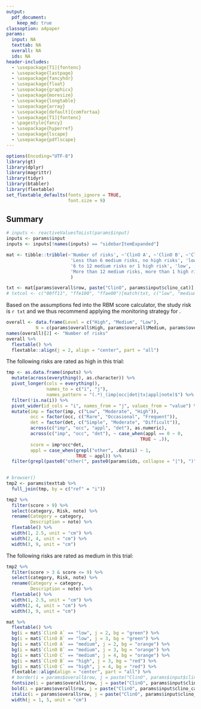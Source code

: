 ```yaml
---
output: 
  pdf_document:
    keep_md: true
classoption: a4paper
params:
  input: NA
  texttab: NA
  overall: NA
  ids: NA
header-includes:
  - \usepackage[T1]{fontenc}
  - \usepackage{lastpage}
  - \usepackage{fancyhdr}
  - \usepackage{float}
  - \usepackage{graphicx}
  - \usepackage{moresize}
  - \usepackage{longtable}
  - \usepackage{array}
  - \usepackage[default]{comfortaa}
  - \usepackage[T1]{fontenc}
  - \pagestyle{fancy}
  - \usepackage{hyperref}
  - \usepackage{lscape}
  - \usepackage{pdflscape}
---
```


```r
options(Encoding="UTF-8")
library(gt)
library(dplyr)
library(magrittr)
library(tidyr)
library(btabler)
library(flextable)
set_flextable_defaults(fonts_ignore = TRUE, 
                       font.size = 9)
```


<!-- Document configuration -->

<!-- path to images -->
<!-- \graphicspath{ {./`r params$dir`} } -->

<!-- table interline -->
\renewcommand{\arraystretch}{1}
\renewcommand{\baselinestretch}{1.5}

<!-- table margins -->
<!-- \setlength{\LTleft}{0pt minus 1000pt} -->
<!-- \setlength{\LTright}{0pt minus 1000pt} -->

<!-- header/footer -->
\fancyhead[R]{Report date: `r Sys.time()`}
\fancyhead[L]{`r params$input$studyname`}
\cfoot[\fancyplain{}{}]{\fancyplain{}{}}
\rfoot{\thepage\ of \pageref{LastPage}}
\lfoot{Produced with \href{https://aghaynes.shinyapps.io/rbmc}{RBMSC}}
\thispagestyle{fancy}

<!-- Report content -->

<!-- Title -->
\begin{minipage}{0.75\textwidth}
  \vspace*{1cm}
  \section{\huge{Risk Based Monitoring Score}}
  \vspace*{0.5cm}
  \subsection{Project: `r params$input$studyname`}
  \subsection{Author: `r params$input$au`}
\end{minipage}
\hfill
\begin{minipage}{0.2\textwidth}
  \begin{figure}[H]
    \includegraphics{logo.png}
  \end{figure}
\end{minipage}

## Summary

```r
# inputs <- reactiveValuesToList(params$input)
inputs <- params$input
inputs <- inputs[!names(inputs) == "sidebarItemExpanded"]

mat <- tibble::tribble(~'Number of risks', ~'ClinO A', ~'ClinO B', ~'ClinO C',
                        'Less than 6 medium risks, no high risks', 'low', 'low', 'medium',
                        '6 to 12 medium risks or 1 high risk', 'low', 'medium', 'high',
                        'More than 12 medium risks, more than 1 high risk', 'medium', 'high', 'high'
                        ) 

txt <- mat[params$overall$row, paste("ClinO", params$input$clino_cat)]
# txtcol <- c("00ff11", "ffe100", "ffae00")[match(txt, c("low", "medium", "high"))]

```
Based on the assumptions fed into the RBM score calculator, the study risk is `r txt` and we thus recommend applying the monitoring strategy for \textbf{`r txt`-risk trials}. 

```r
overall <- data.frame(Level = c("High", "Medium", "Low"),
           N = c(params$overall$High, params$overall$Medium, params$overall$Low))
names(overall)[2] <- "Number of risks"
overall %>% 
  flextable() %>% 
  flextable::align(j = 2, align = "center", part = "all")
```

The following risks are rated as high in this trial:

```r
tmp <- as.data.frame(inputs) %>%
  mutate(across(everything(), as.character)) %>%
  pivot_longer(cols = everything(), 
               names_to = c("i", "j"), 
               names_pattern = "(.*)_(imp|occ|det|tx|appl|note)$") %>%
  filter(!is.na(i)) %>%
  pivot_wider(id_cols = "i", names_from = "j", values_from = "value") %>%
  mutate(imp = factor(imp, c("Low", "Moderate", "High")),
         occ = factor(occ, c("Rare", "Occasional", "Frequent")),
         det = factor(det, c("Simple", "Moderate", "Difficult")),
         across(c("imp", "occ", "appl", "det"), as.numeric),
         across(c("imp", "occ", "det"), ~ case_when(appl == 0 ~ 0,
                                                  TRUE ~ .)),
         score = imp*occ*det,
         appl = case_when(grepl("other", .data$i) ~ 1,
                          TRUE ~ appl)) %>% 
  filter(grepl(paste0("other(", paste0(params$ids, collapse = "|"), ")"), .data$i) | !grepl("other", .data$i))
  

# browser()
tmp2 <- params$texttab %>%
  full_join(tmp, by = c("ref" = "i")) 

tmp2 %>% 
  filter(score > 9) %>% 
  select(category, Risk, note) %>% 
  rename(Category = category,
         Description = note) %>% 
  flextable() %>% 
  width(1, 2.5, unit = "cm") %>% 
  width(2, 4, unit = "cm") %>% 
  width(3, 9, unit = "cm")

```

The following risks are rated as medium in this trial:

```r
tmp2 %>% 
  filter(score > 3 & score <= 9) %>% 
  select(category, Risk, note) %>% 
  rename(Category = category,
         Description = note) %>% 
  flextable() %>% 
  width(1, 2.5, unit = "cm") %>% 
  width(2, 4, unit = "cm") %>% 
  width(3, 9, unit = "cm")
```

\newpage
<!-- Table -->
\vspace{1cm}
\scriptsize

\begin{landscape}

```r


if("tx" %in% names(tmp)) tmp2 <- tmp2 %>% 
  mutate(Risk = case_when(!is.na(Risk) ~ Risk,
                          is.na(Risk) ~ tx))

tmp2 %>%
  mutate(category = case_when(!is.na(category) ~ category,
                              is.na(category) ~ "VII. Other Risks")) %>%
  select(category, Risk, imp, occ, det, score) %>%
  rename(Impact = imp,
         Occurance = occ,
         Detectability = det,
         Score = score,
         Category = category
         ) %>% 
  flextable() %>%
  bg(i = which(tmp2$score < 4), j = "Score", bg = "green") %>%
  bg(i = which(tmp2$score >= 4 & tmp2$score < 10), j = "Score", bg = "orange") %>%
  bg(i = which(tmp2$score > 10), j = "Score", bg = "red") %>% 
  width(1, 2.5, unit = "cm") %>% 
  width(2, 4, unit = "cm") %>% 
  width(3:6, 2, unit = "cm") %>% 
  flextable::align(j = 3:6, align = "center", part = "all")
  

```

```r
if("tx" %in% names(tmp)) tmp2 <- tmp2 %>% 
  mutate(Risk = case_when(!is.na(Risk) ~ Risk,
                          is.na(Risk) ~ tx))

tmp2 %>%
  mutate(category = case_when(!is.na(category) ~ category,
                              is.na(category) ~ "VII. Other Risks")) %>%
  select(category, Risk, note, imp, occ, det, score) %>%
  rename(Impact = imp,
         Occurance = occ,
         Detectability = det,
         Score = score,
         Category = category,
         Note = note
         ) %>% 
  gt() %>% 
  cols_width(Note ~ px(100),
             Risk ~ px(100)) %>% 
  fmt_missing(columns = everything(), rows = everything(), missing_text = "") %>% 
  tab_style(
    style = cell_fill("red"),
    locations = cells_body(
      columns = "Score",
      rows = Score > 9
    ))

```


```r
if("tx" %in% names(tmp)) tmp2 <- tmp2 %>% 
  mutate(Risk = case_when(!is.na(Risk) ~ Risk,
                          is.na(Risk) ~ tx))

tmp2 %>%
  mutate(category = case_when(!is.na(category) ~ category,
                              is.na(category) ~ "VII. Other Risks")) %>%
  mutate(across(c("occ", "det", "imp", "score"), ~ sprintf("%1.0f", .), .names = "{.col}_s"),
         # score_s = case_when(score < 4 & score > 0 ~ paste0("\\cellcolor{green}", score_s),
         #                   score >= 4 & score < 10 ~ paste0("\\cellcolor{orange}", score_s),
         #                   score >= 10 ~ paste0("\\cellcolor{red}", score_s))
         ) %>% 
  rename(Impact = imp_s,
         Occurrence = occ_s,
         Detectability = det_s,
         Score = score_s,
         Category = category,
         Note = note,
         ) %>% 
  select(Category, Risk, Note, Impact, Occurrence, Detectability, Score) %>%
  mutate(
    across(everything(), as.character),
    across(everything(), function(x) case_when(x == "NA" ~ "", TRUE ~ x))) %>% 
  xtable(align = "p{1.1cm}p{3.5cm}p{5cm}p{6cm}cccc", digits = 0) %>% 
  print(tabular.environment = "longtable", include.rownames = FALSE, )
```


\end{landscape}

<!-- \pagebreak -->


```r

mat %>%
  flextable() %>% 
  bg(i = mat$`ClinO A` == "low", j = 2, bg = "green") %>% 
  bg(i = mat$`ClinO B` == "low", j = 3, bg = "green") %>% 
  bg(i = mat$`ClinO A` == "medium", j = 2, bg = "orange") %>% 
  bg(i = mat$`ClinO B` == "medium", j = 3, bg = "orange") %>% 
  bg(i = mat$`ClinO C` == "medium", j = 4, bg = "orange") %>% 
  bg(i = mat$`ClinO B` == "high", j = 3, bg = "red") %>% 
  bg(i = mat$`ClinO C` == "high", j = 4, bg = "red") %>% 
  flextable::align(align = "center", part = "all") %>% 
  # border(i = params$overall$row, j = paste("ClinO", params$input$clino_cat), border = officer::fp_border(width = 5)) %>% 
  fontsize(i = params$overall$row, j = paste("ClinO", params$input$clino_cat), size = 10) %>% 
  bold(i = params$overall$row, j = paste("ClinO", params$input$clino_cat)) %>% 
  italic(i = params$overall$row, j = paste("ClinO", params$input$clino_cat)) %>% 
  width(j = 1, 5, unit = "cm")

```